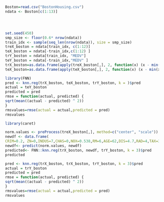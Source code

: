 ```{r}
Boston=read.csv("BostonHousing.csv")
ndata <- Boston[c(1:13)]





```

```{r}
set.seed(450)
smp_size <- floor(0.6* nrow(ndata))
train_idx <- sample(seq_len(nrow(ndata)), size = smp_size)
treX_boston = ndata[train_idx, c(1:12)]
teX_boston = ndata[-train_idx,c(1:12) ]
trY_boston = ndata[train_idx, "MEDV"]
teY_boston = ndata[-train_idx,"MEDV" ]
trX_boston=as.data.frame(apply(treX_boston[,], 2, function(x) (x - min(x))/(max(x)-min(x))))
teX_boston=as.data.frame(apply(teX_boston[,], 2, function(x) (x - min(x))/(max(x)-min(x))))

```

```{r}
library(FNN)
pred <- knn.reg(trX_boston, teX_boston, trY_boston, k = )$pred
actual = teY_boston
predicted = pred
rmse = function(actual, predicted) {
sqrt(mean((actual - predicted) ^ 2))
}
rmsvalues=rmse(actual = actual,predicted = pred)
rmsvalues

```

```{r}
library(caret)

norm.values <- preProcess(treX_boston[,], method=c("center", "scale"))
newdf <- data.frame(
CRIM=0.2, ZN=0,INDUS=7,CHAS=0,NOX=0.538,RM=6,AGE=62,DIS=4.7,RAD=4,TAX=307,PTRATIO=21,LSTAT=10)
newdf<- predict(norm.values, newdf)
predicted<- FNN::knn.reg(trX_boston, newdf, trY_boston, k = 3)$pred
predicted

```

```{r}
pred <- knn.reg(trX_boston, trX_boston, trY_boston, k = 3)$pred
actual = trY_boston
predicted = pred
rmse = function(actual, predicted) {
sqrt(mean((actual - predicted) ^ 2))
}
rmsvalues=rmse(actual = actual,predicted = pred)
rmsvalues
```

